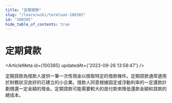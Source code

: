 ```yaml
---
title: "定期貸款"
slug: "/learn/wiki/termloan-100385"
id: "100385"
hide_table_of_contents: true
---
```



# 定期貸款

<ArticleMeta id={100385} updatedAt={'2023-09-26 13:58:47'} />
<div className='border-solid border-b border-t-0 my-4 border-[var(--ifm-color-gray-300)]' />

定期貸款為借款人提供一筆一次性現金以換取特定的借款條件。定期貸款通常適用於財務狀況良好的已建立的小企業。借款人同意根據固定或浮動利率的一定還款計劃償還一定金額的現金。定期貸款可能需要較大的首付款來降低還款金額和貸款的總成本。
